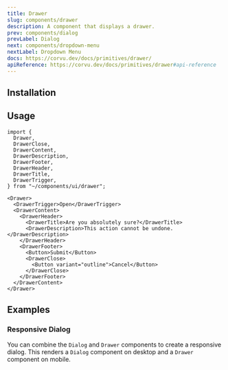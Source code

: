 ```yaml
---
title: Drawer
slug: components/drawer
description: A component that displays a drawer.
prev: components/dialog
prevLabel: Dialog
next: components/dropdown-menu
nextLabel: Dropdown Menu
docs: https://corvu.dev/docs/primitives/drawer/
apiReference: https://corvu.dev/docs/primitives/drawer#api-reference
---
```



<PreviewTabs demoCode={DrawerDemoCode}>
  <DrawerDemo client:only="solid-js" />
</PreviewTabs>

## Installation

<InstallationTabs name="drawer" code={DrawerCode} />

## Usage

```tsx
import {
  Drawer,
  DrawerClose,
  DrawerContent,
  DrawerDescription,
  DrawerFooter,
  DrawerHeader,
  DrawerTitle,
  DrawerTrigger,
} from "~/components/ui/drawer";
```

```tsx
<Drawer>
  <DrawerTrigger>Open</DrawerTrigger>
  <DrawerContent>
    <DrawerHeader>
      <DrawerTitle>Are you absolutely sure?</DrawerTitle>
      <DrawerDescription>This action cannot be undone.</DrawerDescription>
    </DrawerHeader>
    <DrawerFooter>
      <Button>Submit</Button>
      <DrawerClose>
        <Button variant="outline">Cancel</Button>
      </DrawerClose>
    </DrawerFooter>
  </DrawerContent>
</Drawer>
```

## Examples

### Responsive Dialog

You can combine the `Dialog` and `Drawer` components to create a responsive dialog. This renders a `Dialog` component on desktop and a `Drawer` component on mobile.

<PreviewTabs demoCode={DrawerResponsiveCode}>
  <DrawerResponsiveDemo client:only="solid-js" />
</PreviewTabs>
